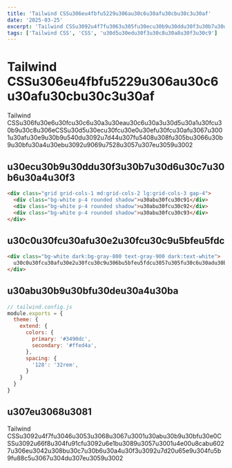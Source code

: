 ```yaml
---
title: 'Tailwind CSSu306eu4fbfu5229u306au30c6u30afu30cbu30c3u30af'
date: '2025-03-25'
excerpt: 'Tailwind CSSu3092u4f7fu3063u305fu30ecu30b9u30ddu30f3u30b7u30d6u30c7u30b6u30a4u30f3u306eu5b9fu88c5u65b9u6cd5u3068u4fbfu5229u306au30c6u30afu30cbu30c3u30afu3092u7d39u4ecbu3057u307eu3059u3002'
tags: ['Tailwind CSS', 'CSS', 'u30d5u30edu30f3u30c8u30a8u30f3u30c9']
---
```


# Tailwind CSSu306eu4fbfu5229u306au30c6u30afu30cbu30c3u30af

Tailwind CSSu306fu30e6u30fcu30c6u30a3u30eau30c6u30a3u30d5u30a1u30fcu30b9u30c8u306eCSSu30d5u30ecu30fcu30e0u30efu30fcu30afu3067u3001u30afu30e9u30b9u540du3092u7d44u307fu5408u308fu305bu3066u30b9u30bfu30a4u30ebu3092u9069u7528u3057u307eu3059u3002

## u30ecu30b9u30ddu30f3u30b7u30d6u30c7u30b6u30a4u30f3

```html
<div class="grid grid-cols-1 md:grid-cols-2 lg:grid-cols-3 gap-4">
  <div class="bg-white p-4 rounded shadow">u30abu30fcu30c91</div>
  <div class="bg-white p-4 rounded shadow">u30abu30fcu30c92</div>
  <div class="bg-white p-4 rounded shadow">u30abu30fcu30c93</div>
</div>
```

## u30c0u30fcu30afu30e2u30fcu30c9u5bfeu5fdc

```html
<div class="bg-white dark:bg-gray-800 text-gray-900 dark:text-white">
  u30c0u30fcu30afu30e2u30fcu30c9u306bu5bfeu5fdcu3057u305fu30c6u30adu30b9u30c8
</div>
```

## u30abu30b9u30bfu30deu30a4u30ba

```javascript
// tailwind.config.js
module.exports = {
  theme: {
    extend: {
      colors: {
        primary: '#3490dc',
        secondary: '#ffed4a',
      },
      spacing: {
        '128': '32rem',
      }
    }
  }
}
```

## u307eu3068u3081

Tailwind CSSu3092u4f7fu3046u3053u3068u3067u3001u30abu30b9u30bfu30e0CSSu3092u66f8u304fu91cfu3092u6e1bu3089u3057u3001u4e00u8cabu6027u306eu3042u308bu30c7u30b6u30a4u30f3u3092u7d20u65e9u304fu5b9fu88c5u3067u304du307eu3059u3002
